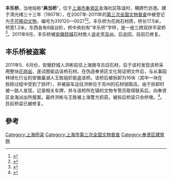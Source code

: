 '''丰乐桥'''，当地俗称“'''典当桥'''”，位于[[上海市|上海市]][[奉贤区|奉贤区]]金海社区陈谊村，横跨竹沥港。建于清光绪三十三年（1907年），在2007年-2011年的[[第三次全国文物普查|第三次全国文物普查]]中被登记为[[不可移动文物|不可移动文物]]，编号为310120—0027<ref>{{Cite web |url=http://wgj.sh.gov.cn/node2/n1716/n1718/n1751/n1752/userobject1ai79876.html |title=上海市第三次全国文物普查不可移动文物名录 |accessdate=2015-04-21 |archive-date=2015-06-06 |archive-url=https://web.archive.org/web/20150606194108/http://wgj.sh.gov.cn/node2/n1716/n1718/n1751/n1752/userobject1ai79876.html |dead-url=yes }}</ref><ref>{{Cite web |url=http://newspaper.jfdaily.com/shfzb/html/2012-11/20/content_922468.htm |title=上海法制报·奉贤百年古桥被盗案尘埃落地 |access-date=2015-04-21 |archive-url=https://web.archive.org/web/20160304120704/http://newspaper.jfdaily.com/shfzb/html/2012-11/20/content_922468.htm |archive-date=2016-03-04 |dead-url=yes }}</ref>。丰乐桥为花岗石材质，桥长17.5米，桥宽1.2米，东西各有6级台阶，桥中央刻有“丰乐桥”字样，是一座三跨双拼平梁桥<ref>{{cite web |url=http://sh.sina.com.cn/news/s/2012-02-28/0826209555.html |title=奉贤百年石桥被拆解盗走 修复需近50万元(图) |publisher=新浪上海 |date=2012-02-28 |accessdate=2013-03-29 |archive-date=2012-03-02 |archive-url=https://web.archive.org/web/20120302003739/http://sh.sina.com.cn/news/s/2012-02-28/0826209555.html |dead-url=no }}</ref>。2011年9月，丰乐桥被[[安徽|安徽]][[舒城|舒城]]石材商人盗走至[[苏州|苏州]]，后追回，目前已修复。

==丰乐桥被盗案==
2011年5、6月份，安徽舒城人洪彬前往上海搜寻古旧石材，后于该村发现该桥采用整块[[花岗岩|花岗岩]]，遂试图偷运该桥石材。在伪造奉贤区文化局证明文件后，与从事园林绿化行业的安徽巢湖人王胜组织偷盗该桥。该桥后被拆卸为16块（其中一块在拆除过程中受到了损坏），并被装车运往洪彬位于苏州的石材销赃店。由于拆卸时被一路人发现，记录相关车牌，并与该桥所在镇的文物专管员取得联系后，向奉贤区金海派出所报案。最终洪彬与王胜被上海警方抓获。被拆后桥梁只余桥墩。<ref>{{cite web |url=http://www.shfengxian.jcy.gov.cn/fengxian/showinfo/showinfo.aspx?docid=31201&siteid=16 |title=二人串通偷拆清朝古石桥谋财 |publisher=奉贤区人民检察院 |date=2012-04-07 |accessdate=2013-03-29 |deadurl=yes |archiveurl=https://archive.is/20130422231452/http://www.shfengxian.jcy.gov.cn/fengxian/showinfo/showinfo.aspx?docid=31201&siteid=16 |archivedate=2013-04-22 }}</ref>。目前桥梁已被修复。

==參考==
{{reflist}}

[[Category:上海桥梁|Category:上海桥梁]]
[[Category:上海市第三次全国文物普查|Category:上海市第三次全国文物普查]]
[[Category:奉贤区建筑物|Category:奉贤区建筑物]]